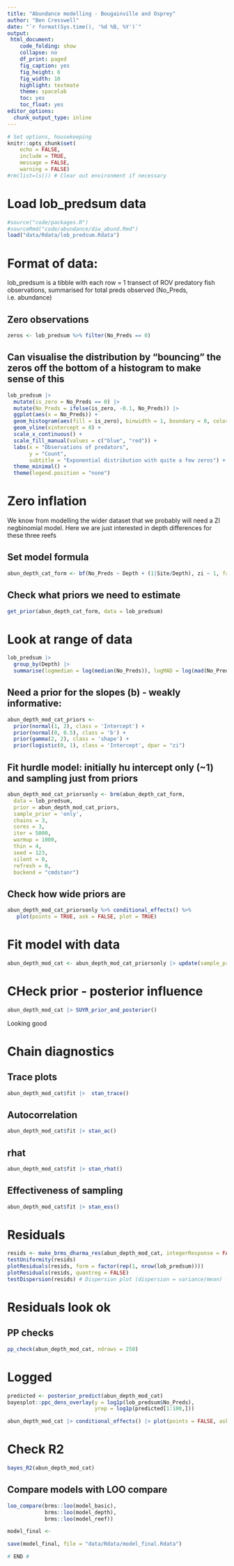 ```yaml
---
title: "Abundance modelling - Bougainville and Osprey"
author: "Ben Cresswell"
date: "`r format(Sys.time(), '%d %B, %Y')`"
output: 
 html_document:
    code_folding: show
    collapse: no
    df_print: paged
    fig_caption: yes
    fig_height: 6
    fig_width: 10
    highlight: textmate
    theme: spacelab
    toc: yes
    toc_float: yes
editor_options: 
  chunk_output_type: inline
---
```



```r
# Set options, housekeeping
knitr::opts_chunk$set(
	echo = FALSE,
	include = TRUE,
	message = FALSE,
	warning = FALSE)
#rm(list=ls()) # Clear out environment if necessary
```



# Load lob_predsum data
```r
#source("code/packages.R")
#sourceRmd("code/abundance/diw_abund.Rmd")
load("data/Rdata/lob_predsum.Rdata")
```

# Format of data:
lob_predsum is a tibble with each row = 1 transect of ROV predatory fish observations, summarised for total preds observed (No_Preds, i.e. abundance)


## Zero observations
```r
zeros <- lob_predsum %>% filter(No_Preds == 0)
```



## Can visualise the distribution by "bouncing" the zeros off the bottom of a histogram to make sense of this
```r
lob_predsum |>  
  mutate(is_zero = No_Preds == 0) |> 
  mutate(No_Preds = ifelse(is_zero, -0.1, No_Preds)) |> 
  ggplot(aes(x = No_Preds)) +
  geom_histogram(aes(fill = is_zero), binwidth = 1, boundary = 0, color = "white") +
  geom_vline(xintercept = 0) +
  scale_x_continuous() +
  scale_fill_manual(values = c("blue", "red")) +
  labs(x = "Observations of predators", 
       y = "Count",
       subtitle = "Exponential distribution with quite a few zeros") +
  theme_minimal() +
  theme(legend.position = "none")

```


# Zero inflation

We know from modelling the wider dataset that we probably will need a ZI negbinomial model. Here we are just interested in depth differences for these three reefs

## Set model formula
```r
abun_depth_cat_form <- bf(No_Preds ~ Depth + (1|Site/Depth), zi ~ 1, family = zero_inflated_negbinomial(link = "log"))
```

## Check what priors we need to estimate
```r
get_prior(abun_depth_cat_form, data = lob_predsum)
```


# Look at range of data
```r
lob_predsum |> 
  group_by(Depth) |> 
  summarise(logmedian = log(median(No_Preds)), logMAD = log(mad(No_Preds)), logmean = log(mean(No_Preds)), logsd = log(sd(No_Preds)))
```



## Need a prior for the slopes (b) - weakly informative:
```r
abun_depth_mod_cat_priors <-  
  prior(normal(1, 2), class = 'Intercept') +
  prior(normal(0, 0.5), class = 'b') +
  prior(gamma(2, 2), class = 'shape') +
  prior(logistic(0, 1), class = 'Intercept', dpar = "zi")
```


## Fit hurdle model: initially hu intercept only (~1) and sampling just from priors
```r
abun_depth_mod_cat_priorsonly <- brm(abun_depth_cat_form,
  data = lob_predsum,
  prior = abun_depth_mod_cat_priors,
  sample_prior = 'only',              
  chains = 3,
  cores = 3,
  iter = 5000, 
  warmup = 1000, 
  thin = 4,
  seed = 123,
  silent = 0,
  refresh = 0,
  backend = "cmdstanr")
```


## Check how wide priors are
```r
abun_depth_mod_cat_priorsonly %>% conditional_effects() %>% 
   plot(points = TRUE, ask = FALSE, plot = TRUE) 
```



# Fit model with data
```r
abun_depth_mod_cat <- abun_depth_mod_cat_priorsonly |> update(sample_prior = 'yes', control = list(adapt_delta = 0.99, max_treedepth = 20), cores = 3, seed = 1234, refresh = 0)
```






# CHeck prior - posterior influence
```r
abun_depth_mod_cat |> SUYR_prior_and_posterior()
```


Looking good


# Chain diagnostics

## Trace plots
```r
abun_depth_mod_cat$fit |>  stan_trace()
```
## Autocorrelation
```r
abun_depth_mod_cat$fit |> stan_ac() 
```
## rhat
```r
abun_depth_mod_cat$fit |> stan_rhat() 
```
## Effectiveness of sampling
```r
abun_depth_mod_cat$fit |> stan_ess()
```


# Residuals
```r
resids <- make_brms_dharma_res(abun_depth_mod_cat, integerResponse = FALSE)
testUniformity(resids)
plotResiduals(resids, form = factor(rep(1, nrow(lob_predsum))))
plotResiduals(resids, quantreg = FALSE)
testDispersion(resids) # Dispersion plot (dispersion = variance/mean) - we assume mean and variance are the same, so we need to check
```


# Residuals look ok

## PP checks
```r
pp_check(abun_depth_mod_cat, ndraws = 250)
```

# Logged
```r
predicted <- posterior_predict(abun_depth_mod_cat)
bayesplot::ppc_dens_overlay(y = log1p(lob_predsum$No_Preds), 
                            yrep = log1p(predicted[1:100,]))
```



```r
abun_depth_mod_cat |> conditional_effects() |> plot(points = FALSE, ask = FALSE)

```


# Check R2
```r
bayes_R2(abun_depth_mod_cat)
```









## Compare models with LOO compare
```r
loo_compare(brms::loo(model_basic),
            brms::loo(model_depth),
            brms::loo(model_reef))
```


```r
model_final <- 
```

```r
save(model_final, file = "data/Rdata/model_final.Rdata")
```


```r
# END #
```

